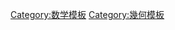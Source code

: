 {{Navbox
| name   = 正多邊形鑲嵌
| title  = [[File:Regular_polygons_meeting_at_vertex_3_6_6_6.svg|18px|top]] [[正多邊形]][[正鑲嵌|鑲嵌]]
| image  = [[File:Uniform tiling 63-t0.png|100px]]
| listclass = hlist
| state     = {{{state|autocollapse}}}

|group1 = [[二角形|二邊形]]鑲嵌
|list1 = 
*[[無限邊形|二邊形密鋪]]
*[[偽多邊形|超二邊形密鋪]]
*[[多面形|二邊形鑲嵌]]
*...
*[[無限階二邊形鑲嵌]]（[[雙曲無限階二邊形鑲嵌|雙曲]]）
|group2 = [[三角形]][[正三角形鑲嵌|鑲嵌]]
|list2 = 
*[[正四面體|三階三角形鑲嵌]]
*[[正八面體|四階三角形鑲嵌]]
*[[正二十面體|五階三角形鑲嵌]]
*[[正三角形鑲嵌|六階三角形鑲嵌]]
*[[七階三角形鑲嵌]]
*[[八階三角形鑲嵌]]
*...
*[[無限階三角形鑲嵌]]
|group3 = [[正方形]][[正方形鑲嵌|鑲嵌]]
|list3 = 
*[[立方體|三階正方形鑲嵌]]
*[[正方形鑲嵌|四階正方形鑲嵌]]
*[[五階正方形鑲嵌]]
*[[六階正方形鑲嵌]]
*[[七階正方形鑲嵌]]
*[[八階正方形鑲嵌]]
*...
*[[無限階正方形鑲嵌]]
|group4 = [[五邊形鑲嵌]]
|list4 = 
*[[正十二面體|三階五邊形鑲嵌]]
*[[四階五邊形鑲嵌]]
*[[五階五邊形鑲嵌]]
*[[六階五邊形鑲嵌]]
*[[七階五邊形鑲嵌]]
*[[八階五邊形鑲嵌]]
*...
*[[無限階五邊形鑲嵌]]
|group5 = [[六邊形]][[正六邊形鑲嵌|鑲嵌]]
|list5 = 
*[[正六邊形鑲嵌|三階六邊形鑲嵌]]
*[[四階六邊形鑲嵌]]
*[[五階六邊形鑲嵌]]
*[[六階六邊形鑲嵌]]
*[[七階六邊形鑲嵌]]
*[[八階六邊形鑲嵌]]
*...
*[[無限階六邊形鑲嵌]]
|group6 = [[七邊形]][[正七邊形鑲嵌|鑲嵌]]
|list6 = 
*[[正七邊形鑲嵌|三階七邊形鑲嵌]]
*[[四階七邊形鑲嵌]]
*[[五階七邊形鑲嵌]]
*[[六階七邊形鑲嵌]]
*[[七階七邊形鑲嵌]]
*[[八階七邊形鑲嵌]]
*...
*[[無限階七邊形鑲嵌]]
|group7 = [[八邊形]][[正八邊形鑲嵌|鑲嵌]]
|list7 = 
*[[正八邊形鑲嵌|三階八邊形鑲嵌]]
*[[四階八邊形鑲嵌]]
*[[五階八邊形鑲嵌]]
*[[六階八邊形鑲嵌]]
*[[七階八邊形鑲嵌]]
*[[八階八邊形鑲嵌]]
*...
*[[無限階八邊形鑲嵌]]
|group8 = [[無限邊形]][[二階無限邊形鑲嵌|鑲嵌]]
|list8 = 
*[[二階無限邊形鑲嵌]]（[[二階超無限邊形鑲嵌|雙曲]]）
*[[三階無限邊形鑲嵌]]
*[[四階無限邊形鑲嵌]]
*[[五階無限邊形鑲嵌]]
*[[六階無限邊形鑲嵌]]
*[[七階無限邊形鑲嵌]]
*[[八階無限邊形鑲嵌]]
*...
*[[無限階無限邊形鑲嵌]]
|group9 = 星型面的鑲嵌
|list9 = 
*[[小星形十二面體|五階五角星鑲嵌]]
*[[六階六角星鑲嵌]]
*[[七階七角星鑲嵌]]
|group10 = 星型[[頂點圖]]的鑲嵌
|list10 = 
*[[大十二面體|二分之五階五邊形鑲嵌]]
*[[二分之七階七邊形鑲嵌]]
|group11 = 複合鑲嵌（重疊）
|list11 = 
*[[二複合正六邊形鑲嵌]]
*[[複合三角形鑲嵌六邊形鑲嵌 ]]
|group12 = 其他
|list12 = 
*[[多邊形二面體|二階多邊形鑲嵌]]
*[[二階超無限邊形鑲嵌]]
*[[三角形-正方形鑲嵌]]
}}<noinclude>
[[Category:数学模板]]
[[Category:幾何模板]]
</noinclude>